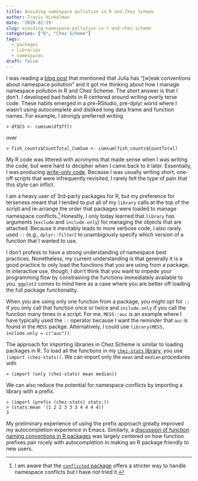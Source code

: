 ```yaml
---
title: Avoiding namespace pollution in R and Chez Scheme
author: Travis Hinkelman
date: '2020-02-19'
slug: avoiding-namespace-pollution-in-r-and-chez-scheme
categories: ["R", "Chez Scheme"]
tags:
  - packages
  - libraries
  - namespaces
draft: false
---
```


I was reading a [blog post](https://white.ucc.asn.au/2020/02/09/whycompositionaljulia.html) that mentioned that Julia has "[w]eak conventions about namespace pollution" and it got me thinking about how I manage namespace pollution in R and Chez Scheme. The short answer is that I don't. I developed bad habits in R centered around writing overly terse code. These habits emerged in a pre-RStudio, pre-dplyr world where I wasn't using autocomplete and disliked long data frame and function names. For example, I strongly preferred writing 
```
> df$CS <- cumsum(df$Ttl)
``` 
over 
```
> fish_counts$CountTotal_CumSum <- cumsum(fish_counts$CountTotal)
```
My R code was littered with acronyms that made sense when I was writing the code, but were hard to decipher when I came back to it later. Essentially, I was producing [write-only code](https://en.wikipedia.org/wiki/Write-only_language). Because I was usually writing short, one-off scripts that were infrequently revisited, I rarely felt the type of pain that this style can inflict. 

I am a heavy user of 3rd-party packages for R, but my preference for terseness meant that I tended to put all of my `library` calls at the top of the script and re-arrange the order that packages were loaded to manage namespace conflicts.^[I am aware that the [`conflicted` package](https://conflicted.r-lib.org) offers a stricter way to handle namespace conflicts but I have not tried it.] Honestly, I only today learned that `library` has arguments (`exclude` and `include.only`) for managing the objects that are attached. Because it inevitably leads to more verbose code, I also rarely used `::` (e.g., `dplyr::filter`) to unambigously specify which version of a function that I wanted to use.

I don't profess to have a strong understanding of namespace best practices. Nonetheless, my current understanding is that generally it is a good practice to only load the functions that you are using from a package. In interactive use, though, I don't think that you want to impede your programming flow by constraining the functions immediately available to you. `ggplot2` comes to mind here as a case where you are better off loading the full package functionality. 

When you are using only one function from a package, you might opt for `::` if you only call that function once or twice and `include.only` if you call the function many times in a script. For me, `MESS::auc` is an example where I have typically used the `::` operator because I want the reminder that `auc` is found in the `MESS` packge. Alternatively, I could use `library(MESS, include.only = c("auc"))`.

The approach for importing libraries in Chez Scheme is similar to loading packages in R. To load all the functions in my [`chez-stats` library](https://github.com/hinkelman/chez-stats), you use `(import (chez-stats))`. We can import only the `mean` and `median` procedures with 

```
> (import (only (chez-stats) mean median))
```

We can also reduce the potential for namespace conflicts by importing a library with a prefix.

```
> (import (prefix (chez-stats) stats:))
> (stats:mean '(1 2 2 3 3 3 4 4 4 4))
3
```

My preliminary experience of using the prefix approach greatly improved my autocompletion experience in Emacs. Similarly, a [discussion of function naming conventions in R packages](https://community.rstudio.com/t/function-naming-conventions-and-best-practice/3381) was largely centered on how function prefixes pair nicely with autocompletion in making an R package friendly to new users.

